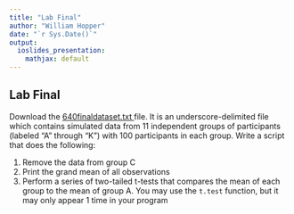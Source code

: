 ```yaml
---
title: "Lab Final"
author: "William Hopper"
date: "`r Sys.Date()`"
output:
  ioslides_presentation:
    mathjax: default
---
```


## Lab Final
Download the <a href="../data/640finaldataset.txt" download> 640finaldataset.txt </a> file. It is an underscore-delimited file which contains simulated data from 11 independent groups of participants (labeled "A" through "K") with 100 participants in each group. Write a script that does the following:

1. Remove the data from group C
2. Print the grand mean of all observations
3. Perform a series of two-tailed t-tests that compares the mean of each group to the mean of group A. You may use the `t.test` function, but it may only appear 1 time in your program
